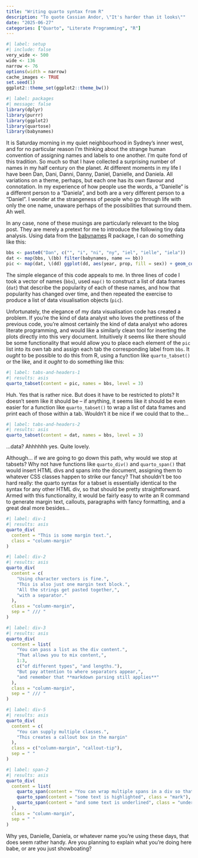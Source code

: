 ```yaml
---
title: "Writing quarto syntax from R"
description: "To quote Cassian Andor, \"It's harder than it looks\""
date: "2025-06-27"
categories: ["Quarto", "Literate Programming", "R"]
--- 
```


<!--------------- my typical setup ----------------->

```r
#| label: setup
#| include: false
very_wide <- 500
wide <- 136
narrow <- 76
options(width = narrow)
cache_images <- TRUE
set.seed(1)
ggplot2::theme_set(ggplot2::theme_bw())
```

<!--------------- post begins here ----------------->

```r
#| label: packages
#| message: false
library(dplyr)
library(purrr)
library(ggplot2)
library(quartose)
library(babynames)
```

It is Saturday morning in my quiet neighbourhood in Sydney's inner west, and for no particular reason I'm thinking about the strange human convention of assigning names and labels to one another. I'm quite fond of this tradition. So much so that I have collected a surprising number of names in my half century on the planet. At different moments in my life I have been Dan, Dani, Danni, Danny, Daniel, Danielle, and Daniela. All variations on a theme, perhaps, but each one has its own flavour and connotation. In my experience of how people use the words, a "Danielle" is a different person to a "Daniela", and both are a very different person to a "Daniel". I wonder at the strangeness of people who go through life with only the one name, unaware perhaps of the possibilities that surround them. Ah well.

In any case, none of these musings are particularly relevant to the blog post. They are merely a pretext for me to introduce the following tiny data analysis. Using data from the [babynames](https://hadley.github.io/babynames/) R package, I can do something like this:

```r
bbs <- paste0("Dan", c("", "i", "ni", "ny", "iel", "ielle", "iela"))
dat <- map(bbs, \(bb) filter(babynames, name == bb))
pic <- map(dat, \(dd) ggplot(dd, aes(year, prop, fill = sex)) + geom_col())
```

The simple elegance of this code appeals to me. In three lines of code I took a vector of names (`bbs`), used `map()` to construct a list of data frames (`dat`) that describe the popularity of each of these names, and how that popularity has changed over time, and then repeated the exercise to produce a list of data visualisation objects (`pic`). 

Unfortunately, the elegance of my data visualisation code has created a problem. If you're the kind of data analyst who loves the prettiness of the previous code, you're almost certainly the kind of data analyst who adores literate programming, and would like a similarly clean tool for inserting the plots directly into this very document. Intuitively it seems like there should be some functionality that would allow you to place each element of the `pic` list into its own tab and assign each tab the corresponding label from `bbs`. It *ought* to be possible to do this from R, using a function like `quarto_tabset()` or the like, and it *ought* to do something like this:

```r
#| label: tabs-and-headers-1
#| results: asis
quarto_tabset(content = pic, names = bbs, level = 3)
```

Huh. Yes that is rather nice. But does it have to be restricted to plots? It doesn't seem like it should be -- if anything, it seems like it should be even easier for a function like `quarto_tabset()` to wrap a list of data frames and print each of those within a tab. Wouldn't it be nice if we could that to the...


```r
#| label: tabs-and-headers-2
#| results: asis
quarto_tabset(content = dat, names = bbs, level = 3)
```

...data? Ahhhhhh yes. Quite lovely.

Although... if we are going to go down this path, why would we stop at tabsets? Why not have functions like `quarto_div()` and `quarto_span()` that would insert HTML divs and spans into the document, assigning them to whatever CSS classes happen to strike our fancy? That shouldn't be too hard really: the quarto syntax for a tabset is essentially identical to the syntax for any other HTML div, so that should be pretty straightforward. Armed with this functionality, it would be fairly easy to write an R command to generate margin text, callouts, paragraphs with fancy formatting, and a great deal more besides...

```r
#| label: div-1
#| results: asis
quarto_div(
  content = "This is some margin text.", 
  class = "column-margin"
)
```

```r
#| label: div-2
#| results: asis
quarto_div(
  content = c(
    "Using character vectors is fine.",
    "This is also just one margin text block.", 
    "All the strings get pasted together,",
    "with a separator."
  ),
  class = "column-margin",
  sep = " /// "
)
```


```r
#| label: div-3
#| results: asis
quarto_div(
  content = list(
    "You can pass a list as the div content.", 
    "That allows you to mix content,",
    1:3,
    c("of different types", "and lengths."),
    "But pay attention to where separators appear,",
    "and remember that **markdown parsing still applies**"
  ),
  class = "column-margin",
  sep = " /// "
)
```


```r
#| label: div-5
#| results: asis
quarto_div(
  content = c(
    "You can supply multiple classes.",
    "This creates a callout box in the margin"
  ),
  class = c("column-margin", "callout-tip"),
  sep = " "
)
```

```r
#| label: span-2
#| results: asis
quarto_div(
  content = list(
    quarto_span(content = "You can wrap multiple spans in a div so that"),
    quarto_span(content = "some text is highlighted", class = "mark"),
    quarto_span(content = "and some text is underlined", class = "underline")
  ),
  class = "column-margin",
  sep = " "
)
```

Why yes, Danielle, Daniela, or whatever name you're using these days, that does seem rather handy. Are you planning to explain what you're doing here babe, or are you just showboating?